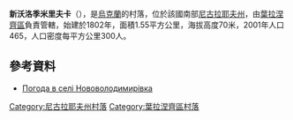 {{coord|47|40|25|N|31|41|39|E|scale:100000|display=title}}

'''新沃洛季米里夫卡'''（{{lang-uk|Нововолодимирівка}}），是[[烏克蘭|烏克蘭]]的村落，位於該國南部[[尼古拉耶夫州|尼古拉耶夫州]]，由[[葉拉涅齊區|葉拉涅齊區]]負責管轄，始建於1802年，面積1.55平方公里，海拔高度70米，2001年人口465，人口密度每平方公里300人。

==參考資料==
* [http://weather.in.ua/ua/nikolaevskaja/17473 Погода в селі Нововолодимирівка] {{Wayback|url=http://weather.in.ua/ua/nikolaevskaja/17473 |date=20160606150707 }}

[[Category:尼古拉耶夫州村落|Category:尼古拉耶夫州村落]]
[[Category:葉拉涅齊區村落|Category:葉拉涅齊區村落]]


{{Mykolaiv-geo-stub}}